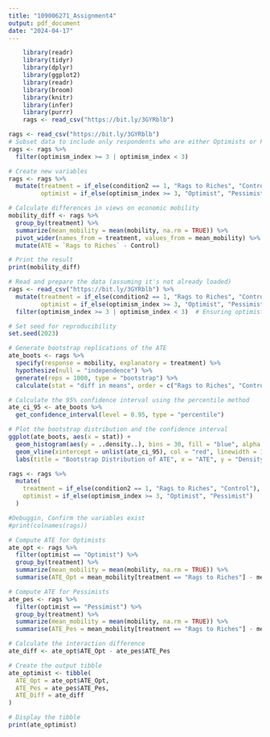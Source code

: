 ```yaml
---
title: "109006271_Assignment4"
output: pdf_document
date: "2024-04-17"
---
```


```r
    library(readr)
    library(tidyr)
    library(dplyr)
    library(ggplot2) 
    library(readr)
    library(broom)
    library(knitr)
    library(infer)
    library(purrr) 
    rags <- read_csv("https://bit.ly/3GYRblb")
```


```r
rags <- read_csv("https://bit.ly/3GYRblb")
# Subset data to include only respondents who are either Optimists or Pessimists
rags <- rags %>%
  filter(optimism_index >= 3 | optimism_index < 3)

# Create new variables
rags <- rags %>%
  mutate(treatment = if_else(condition2 == 1, "Rags to Riches", "Control"),
         optimist = if_else(optimism_index >= 3, "Optimist", "Pessimist"))

# Calculate differences in views on economic mobility
mobility_diff <- rags %>%
  group_by(treatment) %>%
  summarize(mean_mobility = mean(mobility, na.rm = TRUE)) %>%
  pivot_wider(names_from = treatment, values_from = mean_mobility) %>%
  mutate(ATE = `Rags to Riches` - Control)

# Print the result
print(mobility_diff)
```

```r

# Read and prepare the data (assuming it's not already loaded)
rags <- read_csv("https://bit.ly/3GYRblb") %>%
  mutate(treatment = if_else(condition2 == 1, "Rags to Riches", "Control"),
         optimist = if_else(optimism_index >= 3, "Optimist", "Pessimist")) %>%
  filter(optimism_index >= 3 | optimism_index < 3)  # Ensuring optimists and pessimists only

# Set seed for reproducibility
set.seed(2023)

# Generate bootstrap replications of the ATE
ate_boots <- rags %>%
  specify(response = mobility, explanatory = treatment) %>%
  hypothesize(null = "independence") %>%
  generate(reps = 1000, type = "bootstrap") %>%
  calculate(stat = "diff in means", order = c("Rags to Riches", "Control"))

# Calculate the 95% confidence interval using the percentile method
ate_ci_95 <- ate_boots %>%
  get_confidence_interval(level = 0.95, type = "percentile")

# Plot the bootstrap distribution and the confidence interval
ggplot(ate_boots, aes(x = stat)) +
  geom_histogram(aes(y = ..density..), bins = 30, fill = "blue", alpha = 0.5) +
  geom_vline(xintercept = unlist(ate_ci_95), col = "red", linewidth = 1) +
  labs(title = "Bootstrap Distribution of ATE", x = "ATE", y = "Density")
```

```r
rags <- rags %>%
  mutate(
    treatment = if_else(condition2 == 1, "Rags to Riches", "Control"),
    optimist = if_else(optimism_index >= 3, "Optimist", "Pessimist")
  )

#Debuggin, Confirm the variables exist
#print(colnames(rags))

# Compute ATE for Optimists
ate_opt <- rags %>%
  filter(optimist == "Optimist") %>%
  group_by(treatment) %>%
  summarize(mean_mobility = mean(mobility, na.rm = TRUE)) %>%
  summarise(ATE_Opt = mean_mobility[treatment == "Rags to Riches"] - mean_mobility[treatment == "Control"])

# Compute ATE for Pessimists
ate_pes <- rags %>%
  filter(optimist == "Pessimist") %>%
  group_by(treatment) %>%
  summarize(mean_mobility = mean(mobility, na.rm = TRUE)) %>%
  summarise(ATE_Pes = mean_mobility[treatment == "Rags to Riches"] - mean_mobility[treatment == "Control"])

# Calculate the interaction difference
ate_diff <- ate_opt$ATE_Opt - ate_pes$ATE_Pes

# Create the output tibble
ate_optimist <- tibble(
  ATE_Opt = ate_opt$ATE_Opt,
  ATE_Pes = ate_pes$ATE_Pes,
  ATE_Diff = ate_diff
)

# Display the tibble
print(ate_optimist)
```
